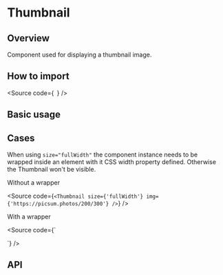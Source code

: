 

<Meta of={Stories} />

# Thumbnail

## Overview

Component used for displaying a thumbnail image.

## How to import

<Source
  code={`
`}
/>

## Basic usage

<Canvas of={Stories.Base} />

## Cases

When using `size="fullWidth"` the component instance needs to be wrapped
inside an element with it CSS width property defined. Otherwise the Thumbnail won't be visible.

Without a wrapper

<Source
  code={`
<Thumbnail size={'fullWidth'} img={'https://picsum.photos/200/300'} />
`}
/>

With a wrapper

<Source
  code={`
<div
  style={{
    width: '90px',
    height: '90px',
  }}
>
  <Thumbnail size={'fullWidth'} img={'https://picsum.photos/200/300'} />
</div>
`}
/>

## API

<ArgTypes of={Stories} />
